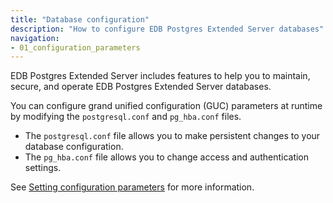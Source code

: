 ```yaml
---
title: "Database configuration"
description: "How to configure EDB Postgres Extended Server databases"
navigation:
- 01_configuration_parameters
---
```


EDB Postgres Extended Server includes features to help you to maintain, secure, and operate EDB Postgres Extended Server databases.

You can configure grand unified configuration (GUC) parameters at runtime by modifying the `postgresql.conf` and `pg_hba.conf` files. 

- The `postgresql.conf` file allows you to make persistent changes to your database configuration. 
- The `pg_hba.conf` file allows you to change access and authentication settings. 

See [Setting configuration parameters](01_setting_configuration_parameters) for more information. 

